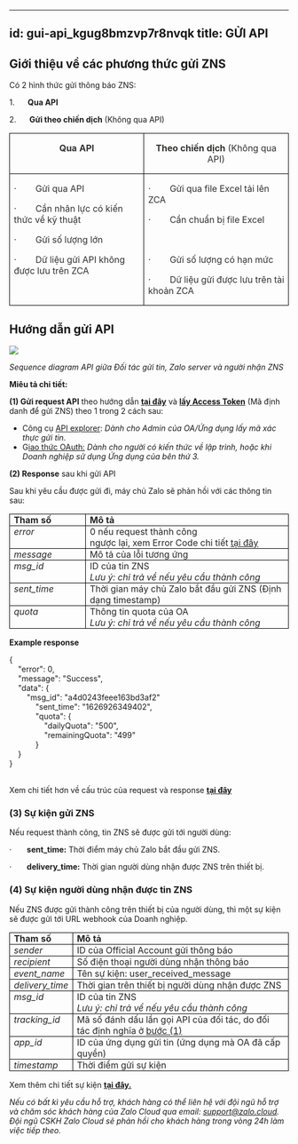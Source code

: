 
---
id: gui-api_kgug8bmzvp7r8nvqk
title: GỬI API
---
**Giới thiệu về các phương thức gửi ZNS** 
------------------------------------------

Có 2 hình thức gửi thông báo ZNS: 

1.      **Qua API** 

2.      **Gửi theo chiến dịch** (Không qua API)

<table style=";"><tbody><tr><td style="border:1.0pt solid black;height:15.0pt;padding:0in 5.4pt;vertical-align:top;width:225.75pt;"><p style="text-align:center;"><span style="color:#323130;"><strong>Qua API</strong></span></p></td><td style="border-bottom-style:solid;border-color:black;border-left-style:none;border-right-style:solid;border-top-style:solid;border-width:1.0pt;height:15.0pt;padding:0in 5.4pt;vertical-align:top;width:231.1pt;"><p style="text-align:center;"><span style="color:#323130;"><strong>Theo chiến dịch&nbsp;</strong>(Không qua API)</span></p></td></tr><tr><td style="border-bottom-style:solid;border-color:black;border-left-style:solid;border-right-style:solid;border-top-style:none;border-width:1.0pt;height:136.5pt;padding:0in 5.4pt;vertical-align:top;width:225.75pt;"><p><span style="color:#323130;">·&nbsp;&nbsp;&nbsp;&nbsp;&nbsp;&nbsp; &nbsp;Gửi qua API</span></p><p><span style="color:#323130;">·&nbsp;&nbsp;&nbsp;&nbsp;&nbsp;&nbsp; &nbsp;Cần nhân lực có kiến thức về kỹ thuật&nbsp;</span></p><p><span style="color:#323130;">·&nbsp;&nbsp;&nbsp;&nbsp;&nbsp;&nbsp; &nbsp;Gửi số lượng lớn&nbsp;</span></p><p><span style="color:#323130;">·&nbsp;&nbsp;&nbsp;&nbsp;&nbsp;&nbsp; &nbsp;Dữ liệu gửi API không được lưu trên ZCA</span></p></td><td style="border-bottom:1.0pt solid black;border-left-style:none;border-right:1.0pt solid black;border-top-style:none;height:136.5pt;padding:0in 5.4pt;vertical-align:top;width:231.1pt;"><p><span style="color:#323130;">·&nbsp;&nbsp;&nbsp;&nbsp;&nbsp;&nbsp; &nbsp;Gửi qua file Excel tải lên ZCA</span></p><p><span style="color:#323130;">·&nbsp;&nbsp;&nbsp;&nbsp;&nbsp;&nbsp; &nbsp;Cần chuẩn bị file Excel&nbsp;</span></p><p style="margin-left:.5in;"><span style="color:#323130;">&nbsp;</span></p><p><span style="color:#323130;">·&nbsp;&nbsp;&nbsp;&nbsp;&nbsp;&nbsp; &nbsp;Gửi số lượng có hạn mức</span></p><p><span style="color:#323130;">·&nbsp;&nbsp;&nbsp;&nbsp;&nbsp;&nbsp; &nbsp;Dữ liệu gửi được lưu trên tài khoản ZCA</span></p></td></tr></tbody></table>

**Hướng dẫn gửi API**
---------------------

![](https://stc-oa.zdn.vn/uploads/046b14d8a00bee14b617f6dc541a2bd0.png)

_Sequence diagram API giữa Đối tác gửi tin, Zalo server và người nhận ZNS_

**Miêu tả chi tiết:**

**(1) Gửi request API** theo hướng dẫn [**tại đây**](https://developers.zalo.me/docs/zalo-notification-service/gui-tin-zns/gui-zns) và [**lấy Access Token**](https://stc-developers.zdn.vn/docs/v2/official-account/bat-dau/xac-thuc-va-uy-quyen-cho-ung-dung-new) (Mã định danh để gửi ZNS) theo 1 trong 2 cách sau:

*   Công cụ [API explorer](https://developers.zalo.me/docs/api/official-account-api/xac-thuc-va-uy-quyen/cach-2-xac-thuc-voi-cong-cu-api-explorer/phuong-thuc-lay-oa-access-token-su-dung-cong-cu-api-explorer-post-5004): _Dành cho Admin của OA/Ứng dụng lấy mã xác thực gửi tin._
*   G[iao thức OAuth:](https://developers.zalo.me/docs/api/official-account-api/xac-thuc-va-uy-quyen/cach-1-xac-thuc-voi-giao-thuc-oauth/yeu-cau-cap-moi-oa-access-token-post-4307) _Dành cho người có kiến thức về lập trình, hoặc khi Doanh nghiệp sử dụng Ứng dụng của bên thứ 3._

**(2) Response** sau khi gửi API

Sau khi yêu cầu được gửi đi, máy chủ Zalo sẽ phản hồi với các thông tin sau:

<table style=";"><tbody><tr><td style="border:1.0pt solid black;height:15.0pt;padding:0in 5.4pt;vertical-align:top;width:103.5pt;"><span style="color:#262626;"><strong>Tham số</strong></span></td><td style="border-bottom-style:solid;border-color:black;border-left-style:none;border-right-style:solid;border-top-style:solid;border-width:1.0pt;height:15.0pt;padding:0in 5.4pt;vertical-align:top;width:328.0pt;"><span style="color:#262626;"><strong>Mô tả</strong></span></td></tr><tr><td style="border-bottom-style:solid;border-color:black;border-left-style:solid;border-right-style:solid;border-top-style:none;border-width:1.0pt;height:15.0pt;padding:0in 5.4pt;vertical-align:top;width:103.5pt;"><span style="color:#262626;"><i>error</i></span></td><td style="border-bottom:1.0pt solid black;border-left-style:none;border-right:1.0pt solid black;border-top-style:none;height:15.0pt;padding:0in 5.4pt;vertical-align:top;width:328.0pt;"><span style="color:#262626;">0 nếu request thành công</span><br><span style="color:#262626;">ngược lại, xem Error Code chi tiết&nbsp;</span><a target="_blank" rel="noopener noreferrer" href="https://developers.zalo.me/docs/api/zalo-notification-service-api/phu-luc/bang-ma-loi-post-5233"><span style="color:#262626;">tại đây</span></a></td></tr><tr><td style="border-bottom-style:solid;border-color:black;border-left-style:solid;border-right-style:solid;border-top-style:none;border-width:1.0pt;height:15.0pt;padding:0in 5.4pt;vertical-align:top;width:103.5pt;"><span style="color:#262626;"><i>message</i></span></td><td style="border-bottom:1.0pt solid black;border-left-style:none;border-right:1.0pt solid black;border-top-style:none;height:15.0pt;padding:0in 5.4pt;vertical-align:top;width:328.0pt;"><span style="color:#262626;">Mô tả của lỗi tương ứng</span></td></tr><tr><td style="border-bottom-style:solid;border-color:black;border-left-style:solid;border-right-style:solid;border-top-style:none;border-width:1.0pt;height:15.0pt;padding:0in 5.4pt;vertical-align:top;width:103.5pt;"><span style="color:#262626;"><i>msg_id</i></span></td><td style="border-bottom:1.0pt solid black;border-left-style:none;border-right:1.0pt solid black;border-top-style:none;height:15.0pt;padding:0in 5.4pt;vertical-align:top;width:328.0pt;"><span style="color:#262626;">ID của tin ZNS</span><br><span style="color:#262626;"><i>Lưu ý: chỉ trả về nếu yêu cầu thành công</i></span></td></tr><tr><td style="border-bottom-style:solid;border-color:black;border-left-style:solid;border-right-style:solid;border-top-style:none;border-width:1.0pt;height:15.0pt;padding:0in 5.4pt;vertical-align:top;width:103.5pt;"><span style="color:#262626;"><i>sent_time</i></span></td><td style="border-bottom:1.0pt solid black;border-left-style:none;border-right:1.0pt solid black;border-top-style:none;height:15.0pt;padding:0in 5.4pt;vertical-align:top;width:328.0pt;"><span style="color:#262626;">Thời gian máy chủ Zalo bắt đầu gửi ZNS (Định dạng timestamp)</span></td></tr><tr><td style="border-bottom-style:solid;border-color:black;border-left-style:solid;border-right-style:solid;border-top-style:none;border-width:1.0pt;height:15.0pt;padding:0in 5.4pt;vertical-align:top;width:103.5pt;"><span style="color:#262626;"><i>quota</i></span></td><td style="border-bottom:1.0pt solid black;border-left-style:none;border-right:1.0pt solid black;border-top-style:none;height:15.0pt;padding:0in 5.4pt;vertical-align:top;width:328.0pt;"><span style="color:#262626;">Thông tin quota của OA</span><br><span style="color:#262626;"><i>Lưu ý: chỉ trả về nếu yêu cầu thành công</i></span></td></tr></tbody></table>

**Example response**

{  
    "error": 0,  
    "message": "Success",  
    "data": {  
        "msg\_id": "a4d0243feee163bd3af2"  
            "sent\_time": "1626926349402",  
            "quota": {  
                "dailyQuota": "500",  
                "remainingQuota": "499"  
            }  
    }  
}  
 

Xem chi tiết hơn về cấu trúc của request và response [**tại đây**](https://developers.zalo.me/docs/api/zalo-notification-service-api/gui-zns/gui-zns-post-5208)

### **(3) Sự kiện gửi ZNS** [](https://zalo.cloud/zns/guidelines/zns-api#3-s%E1%BB%B1-ki%E1%BB%87n-g%E1%BB%ADi-zns)

Nếu request thành công, tin ZNS sẽ được gửi tới người dùng:

·       **sent\_time:** Thời điểm máy chủ Zalo bắt đầu gửi ZNS.

·       **delivery\_time:** Thời gian người dùng nhận được ZNS trên thiết bị.

### **(4) Sự kiện người dùng nhận được tin ZNS** [](https://zalo.cloud/zns/guidelines/zns-api#4-s%E1%BB%B1-ki%E1%BB%87n-ng%C6%B0%E1%BB%9Di-d%C3%B9ng-nh%E1%BA%ADn-%C4%91%C6%B0%E1%BB%A3c-tin-zns)

Nếu ZNS được gửi thành công trên thiết bị của người dùng, thì một sự kiện sẽ được gửi tới URL webhook của Doanh nghiệp.

<table><tbody><tr><td style="border:1.0pt solid black;height:15.0pt;padding:0in 5.4pt;vertical-align:top;width:72.8pt;"><span style="color:#262626;"><strong>Tham số</strong></span></td><td style="border-bottom-style:solid;border-color:black;border-left-style:none;border-right-style:solid;border-top-style:solid;border-width:1.0pt;height:15.0pt;padding:0in 5.4pt;vertical-align:top;width:377.95pt;"><span style="color:#262626;"><strong>Mô tả</strong></span></td></tr><tr><td style="border-bottom-style:solid;border-color:black;border-left-style:solid;border-right-style:solid;border-top-style:none;border-width:1.0pt;height:15.0pt;padding:0in 5.4pt;vertical-align:top;width:72.8pt;"><span style="color:#262626;"><i>sender</i></span></td><td style="border-bottom:1.0pt solid black;border-left-style:none;border-right:1.0pt solid black;border-top-style:none;height:15.0pt;padding:0in 5.4pt;vertical-align:top;width:377.95pt;"><span style="color:#262626;">ID của Official Account gửi thông báo</span></td></tr><tr><td style="border-bottom-style:solid;border-color:black;border-left-style:solid;border-right-style:solid;border-top-style:none;border-width:1.0pt;height:15.0pt;padding:0in 5.4pt;vertical-align:top;width:72.8pt;"><span style="color:#262626;"><i>recipient</i></span></td><td style="border-bottom:1.0pt solid black;border-left-style:none;border-right:1.0pt solid black;border-top-style:none;height:15.0pt;padding:0in 5.4pt;vertical-align:top;width:377.95pt;"><span style="color:#262626;">Số điện thoại người dùng nhận thông báo</span></td></tr><tr><td style="border-bottom-style:solid;border-color:black;border-left-style:solid;border-right-style:solid;border-top-style:none;border-width:1.0pt;height:15.0pt;padding:0in 5.4pt;vertical-align:top;width:72.8pt;"><span style="color:#262626;"><i>event_name</i></span></td><td style="border-bottom:1.0pt solid black;border-left-style:none;border-right:1.0pt solid black;border-top-style:none;height:15.0pt;padding:0in 5.4pt;vertical-align:top;width:377.95pt;"><span style="color:#262626;">Tên sự kiện: user_received_message</span></td></tr><tr><td style="border-bottom-style:solid;border-color:black;border-left-style:solid;border-right-style:solid;border-top-style:none;border-width:1.0pt;height:15.0pt;padding:0in 5.4pt;vertical-align:top;width:72.8pt;"><span style="color:#262626;"><i>delivery_time</i></span></td><td style="border-bottom:1.0pt solid black;border-left-style:none;border-right:1.0pt solid black;border-top-style:none;height:15.0pt;padding:0in 5.4pt;vertical-align:top;width:377.95pt;"><span style="color:#262626;">Thời gian trên thiết bị người dùng nhận được ZNS</span></td></tr><tr><td style="border-bottom-style:solid;border-color:black;border-left-style:solid;border-right-style:solid;border-top-style:none;border-width:1.0pt;height:15.0pt;padding:0in 5.4pt;vertical-align:top;width:72.8pt;"><span style="color:#262626;"><i>msg_id</i></span></td><td style="border-bottom:1.0pt solid black;border-left-style:none;border-right:1.0pt solid black;border-top-style:none;height:15.0pt;padding:0in 5.4pt;vertical-align:top;width:377.95pt;"><span style="color:#262626;">ID của tin ZNS</span><br><span style="color:#262626;"><i>Lưu ý: chỉ trả về nếu yêu cầu thành công</i></span></td></tr><tr><td style="border-bottom-style:solid;border-color:black;border-left-style:solid;border-right-style:solid;border-top-style:none;border-width:1.0pt;height:15.0pt;padding:0in 5.4pt;vertical-align:top;width:72.8pt;"><span style="color:#262626;"><i>tracking_id</i></span></td><td style="border-bottom:1.0pt solid black;border-left-style:none;border-right:1.0pt solid black;border-top-style:none;height:15.0pt;padding:0in 5.4pt;vertical-align:top;width:377.95pt;"><span style="color:#262626;">Mã số đánh dấu lần gọi API của đối tác, do đối tác định nghĩa ở <u>bước (1)</u></span></td></tr><tr><td style="border-bottom-style:solid;border-color:black;border-left-style:solid;border-right-style:solid;border-top-style:none;border-width:1.0pt;height:15.0pt;padding:0in 5.4pt;vertical-align:top;width:72.8pt;"><span style="color:#262626;"><i>app_id</i></span></td><td style="border-bottom:1.0pt solid black;border-left-style:none;border-right:1.0pt solid black;border-top-style:none;height:15.0pt;padding:0in 5.4pt;vertical-align:top;width:377.95pt;"><span style="color:#262626;">ID của ứng dụng gửi tin (ứng dụng mà OA đã cấp quyền)</span></td></tr><tr><td style="border-bottom-style:solid;border-color:black;border-left-style:solid;border-right-style:solid;border-top-style:none;border-width:1.0pt;height:15.0pt;padding:0in 5.4pt;vertical-align:top;width:72.8pt;"><span style="color:#262626;"><i>timestamp</i></span></td><td style="border-bottom:1.0pt solid black;border-left-style:none;border-right:1.0pt solid black;border-top-style:none;height:15.0pt;padding:0in 5.4pt;vertical-align:top;width:377.95pt;"><span style="color:#262626;">Thời điểm gửi sự kiện</span></td></tr></tbody></table>

Xem thêm chi tiết sự kiện [**tại đây.**](https://developers.zalo.me/docs/api/zalo-notification-service-api/webhook/su-kien-nguoi-dung-nhan-thong-bao-zns-post-5235)

_Nếu có bất kì yêu cầu hỗ trợ, khách hàng có thể liên hệ với đội ngũ hỗ trợ và chăm sóc khách hàng của Zalo Cloud qua email:_ [_support@zalo.cloud_](mailto:support@zalo.cloud)_. Đội ngũ CSKH Zalo Cloud sẽ phản hồi cho khách hàng trong vòng 24h làm việc tiếp theo._